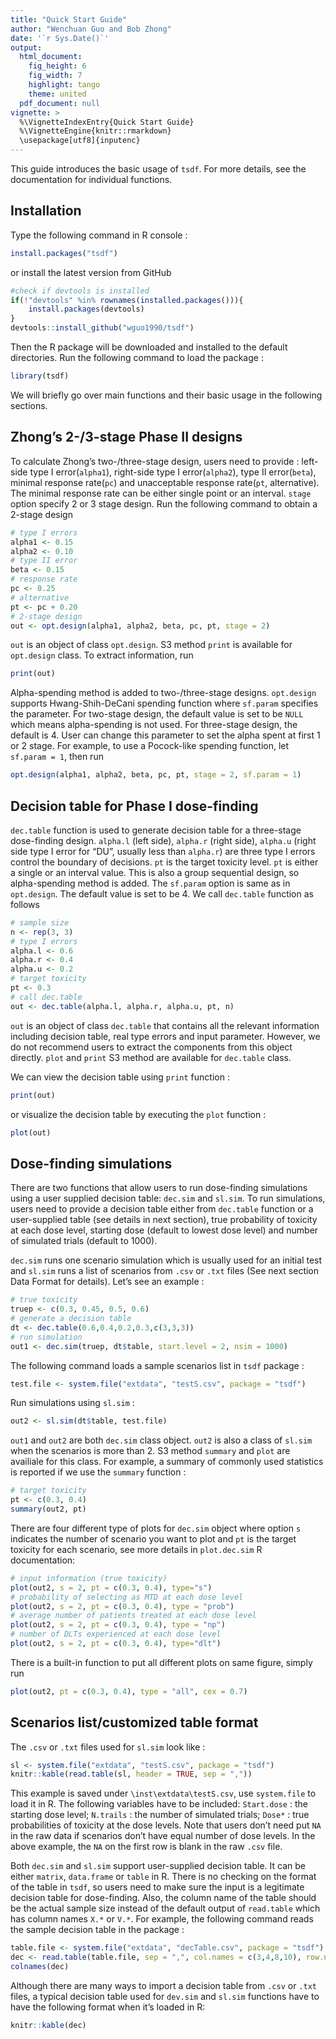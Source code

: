 ```yaml
---
title: "Quick Start Guide"
author: "Wenchuan Guo and Bob Zhong"
date: '`r Sys.Date()`'
output:
  html_document:
    fig_height: 6
    fig_width: 7
    highlight: tango
    theme: united
  pdf_document: null
vignette: >
  %\VignetteIndexEntry{Quick Start Guide}
  %\VignetteEngine{knitr::rmarkdown}
  \usepackage[utf8]{inputenc}
---
```


This guide introduces the basic usage of `tsdf`. For more details, see the documentation for individual functions.

## Installation
Type the following command in R console :
```r
install.packages("tsdf")
```
or install the latest version from GitHub
```r
#check if devtools is installed
if(!"devtools" %in% rownames(installed.packages())){
	install.packages(devtools)
}
devtools::install_github("wguo1990/tsdf")
```
Then the R package will be downloaded and installed to the default directories. Run the following command to load the package :
```r
library(tsdf)
```
We will briefly go over main functions and their basic usage in the following sections.

## Zhong's 2-/3-stage Phase II designs
To calculate Zhong's two-/three-stage design, users need to provide : left-side type I error(`alpha1`), right-side type I error(`alpha2`), type II error(`beta`), minimal response rate(`pc`) and unacceptable response rate(`pt`, alternative). The minimal response rate can be either single point or an interval. `stage` option specify 2 or 3 stage design. Run the following command to obtain a 2-stage design
```r
# type I errors
alpha1 <- 0.15
alpha2 <- 0.10
# type II error
beta <- 0.15
# response rate
pc <- 0.25
# alternative 
pt <- pc + 0.20
# 2-stage design
out <- opt.design(alpha1, alpha2, beta, pc, pt, stage = 2)
```
`out` is an object of class `opt.design`. S3 method `print` is available for  `opt.design` class. To extract information, run 
```r
print(out)
```
Alpha-spending method is added to two-/three-stage designs. `opt.design` supports Hwang-Shih-DeCani spending function where `sf.param` specifies the parameter. For two-stage design, the default value is set to be `NULL` which means alpha-spending is not used. For three-stage design, the default is 4. User can change this parameter to set the alpha spent at first 1 or 2 stage. For example, to use a Pocock-like spending function, let `sf.param = 1`, then run
```r
opt.design(alpha1, alpha2, beta, pc, pt, stage = 2, sf.param = 1)
```

## Decision table for Phase I dose-finding
`dec.table` function is used to generate decision table for a three-stage dose-finding design. `alpha.l` (left side), `alpha.r` (right side), `alpha.u` (right side type I error for "DU", usually less than `alpha.r`) are three type I errors control the boundary of decisions. `pt` is the target toxicity level. `pt` is either a single or an interval value. This is also a group sequential design, so alpha-spending method is added. The `sf.param` option is same as in `opt.design`. The default value is set to be 4. We call `dec.table` function as follows 
```r
# sample size 
n <- rep(3, 3)
# type I errors 
alpha.l <- 0.6
alpha.r <- 0.4
alpha.u <- 0.2
# target toxicity 
pt <- 0.3
# call dec.table
out <- dec.table(alpha.l, alpha.r, alpha.u, pt, n)
```
`out` is an object of class `dec.table` that contains all the relevant information including decision table, real type errors and input parameter. However, we do not recommend users to extract the components from this object directly. `plot` and `print` S3 method are available for `dec.table` class. 

We can view the decision table using `print` function :
```r
print(out)
```
or visualize the decision table by executing the `plot` function :
```r
plot(out)
```

## Dose-finding simulations
There are two functions that allow users to run dose-finding simulations using a user supplied decision table: `dec.sim` and `sl.sim`. To run simulations, users need to provide a decision table either from `dec.table` function or a user-supplied table (see details in next section), true probability of toxicity at each dose level, starting dose (default to lowest dose level) and number of simulated trials (default to 1000). 

`dec.sim` runs one scenario simulation which is usually used for an initial test and `sl.sim` runs a list of scenarios from `.csv` or `.txt` files (See next section Data Format for details). Let's see an example :
```r
# true toxicity
truep <- c(0.3, 0.45, 0.5, 0.6)
# generate a decision table
dt <- dec.table(0.6,0.4,0.2,0.3,c(3,3,3))
# run simulation
out1 <- dec.sim(truep, dt$table, start.level = 2, nsim = 1000)
```
The following command loads a sample scenarios list in `tsdf` package :
```r
test.file <- system.file("extdata", "testS.csv", package = "tsdf")
```
Run simulations using `sl.sim` :
```r
out2 <- sl.sim(dt$table, test.file)
```
`out1` and `out2` are both `dec.sim` class object. `out2` is also a class of `sl.sim` when the scenarios is more than 2. S3 method `summary` and `plot` are availiale for this class. For example, a summary of commonly used statistics is reported if we use the `summary` function :
```r
# target toxicity 
pt <- c(0.3, 0.4)
summary(out2, pt)
```
There are four different type of plots for `dec.sim` object where option `s` indicates the number of scenario you want to plot and `pt` is the target toxicity for each scenario, see more details in `plot.dec.sim` R documentation:
```r
# input information (true toxicity)
plot(out2, s = 2, pt = c(0.3, 0.4), type="s")
# probability of selecting as MTD at each dose level
plot(out2, s = 2, pt = c(0.3, 0.4), type = "prob")
# average number of patients treated at each dose level
plot(out2, s = 2, pt = c(0.3, 0.4), type = "np")
# number of DLTs experienced at each dose level
plot(out2, s = 2, pt = c(0.3, 0.4), type="dlt")
```

There is a built-in function to put all different plots on same figure, simply run
```r
plot(out2, pt = c(0.3, 0.4), type = "all", cex = 0.7)
```

## Scenarios list/customized table format
The `.csv` or `.txt` files used for `sl.sim` look like :
```r
sl <- system.file("extdata", "testS.csv", package = "tsdf")
knitr::kable(read.table(sl, header = TRUE, sep = ","))
```

This example is saved under `\inst\extdata\testS.csv`, use `system.file` to load it in R. The following variables have to be included: `Start.dose` : the starting dose level; `N.trails` : the number of simulated trials; `Dose*` : true probabilities of toxicity at the dose levels. Note that users don't need put `NA` in the raw data if scenarios don't have equal number of dose levels. In the above example, the `NA` on the first row is blank in the raw `.csv` file. 

Both `dec.sim` and `sl.sim` support user-supplied decision table. It can be either  `matrix`, `data.frame` or `table` in R. There is no checking on the format of the table in `tsdf`, so users need to make sure the input is a legitimate decision table for dose-finding. Also, the column name of the table should be the actual sample size instead of the default output of `read.table` which has column names `X.*` or `V.*`. For example, the following command reads the sample decision table in the package : 
```r
table.file <- system.file("extdata", "decTable.csv", package = "tsdf")
dec <- read.table(table.file, sep = ",", col.names = c(3,4,8,10), row.names = 1, check.names = FALSE)
colnames(dec)
```

Although there are many ways to import a decision table from `.csv` or `.txt` files, a typical decision table used for `dev.sim` and `sl.sim` functions have to have the following format when it's loaded in R:  
```r
knitr::kable(dec)
```

